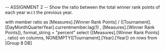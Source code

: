 -- ASSIGNMENT 2
-- Show the ratio between the total winner rank points of each year w.r.t the previous year.

with member ratio as
[Measures].[Winner Rank Points] / ([Tournament].[DayMonthQuarterYear].currentmember.lag(1) , [Measures].[Winner Rank Points]),
format_string = "percent"
select {[Measures].[Winner Rank Points] , ratio} on columns,
NONEMPTY([Tournament].[Year].[Year]) on rows
from [Group 8 DB]